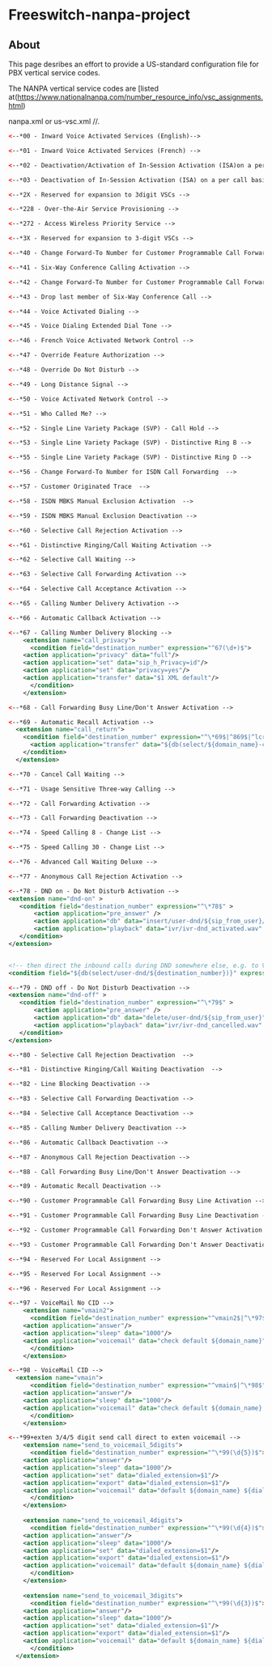 
# Freeswitch-nanpa-project 

 

## About

This page desribes an effort to provide a US-standard configuration file for PBX vertical service codes.

The NANPA vertical service codes are [listed at(https://www.nationalnanpa.com/number_resource_info/vsc_assignments.html)

nanpa.xml or us-vsc.xml //.

```xml
<--*00 - Inward Voice Activated Services (English)-->
```

```xml
<--*01 - Inward Voice Activated Services (French) -->
```

```xml
<--*02 - Deactivation/Activation of In-Session Activation (ISA)on a per line basis -->
```

```xml
<--*03 - Deactivation of In-Session Activation (ISA) on a per call basis -->
```

```xml
<--*2X - Reserved for expansion to 3digit VSCs -->
```

```xml
<--*228 - Over-the-Air Service Provisioning -->
```

```xml
<--*272 - Access Wireless Priority Service -->
```

```xml
<--*3X - Reserved for expansion to 3-digit VSCs -->
```

```xml
<--*40 - Change Forward-To Number for Customer Programmable Call Forwarding Busy Line -->
```

```xml
<--*41 - Six-Way Conference Calling Activation -->
```

```xml
<--*42 - Change Forward-To Number for Customer Programmable Call Forwarding Don't Answer -->
```

```xml
<--*43 - Drop last member of Six-Way Conference Call -->
```

```xml
<--*44 - Voice Activated Dialing -->
```

```xml
<--*45 - Voice Dialing Extended Dial Tone -->
```

```xml
<--*46 - French Voice Activated Network Control -->
```

```xml
<--*47 - Override Feature Authorization -->
```

```xml
<--*48 - Override Do Not Disturb -->
```

```xml
<--*49 - Long Distance Signal -->
```

```xml
<--*50 - Voice Activated Network Control -->
```

```xml
<--*51 - Who Called Me? -->
```

```xml
<--*52 - Single Line Variety Package (SVP) - Call Hold -->
```

```xml
<--*53 - Single Line Variety Package (SVP) - Distinctive Ring B -->
```

```xml
<--*55 - Single Line Variety Package (SVP) - Distinctive Ring D -->
```

```xml
<--*56 - Change Forward-To Number for ISDN Call Forwarding  -->
```

```xml
<--*57 - Customer Originated Trace  -->
```

```xml
<--*58 - ISDN MBKS Manual Exclusion Activation  -->
```

```xml
<--*59 - ISDN MBKS Manual Exclusion Deactivation -->
```

```xml
<--*60 - Selective Call Rejection Activation -->
```

```xml
<--*61 - Distinctive Ringing/Call Waiting Activation -->
```

```xml
<--*62 - Selective Call Waiting -->
```

```xml
<--*63 - Selective Call Forwarding Activation -->
```

```xml
<--*64 - Selective Call Acceptance Activation -->
```

```xml
<--*65 - Calling Number Delivery Activation -->
```

```xml
<--*66 - Automatic Callback Activation -->
```

```xml
<--*67 - Calling Number Delivery Blocking -->
    <extension name="call_privacy">
      <condition field="destination_number" expression="^67(\d+)$">
	<action application="privacy" data="full"/>
	<action application="set" data="sip_h_Privacy=id"/>
	<action application="set" data="privacy=yes"/>
	<action application="transfer" data="$1 XML default"/>
      </condition>
    </extension>
```

```xml
<--*68 - Call Forwarding Busy Line/Don't Answer Activation -->
```

```xml
<--*69 - Automatic Recall Activation -->
  <extension name="call_return">
    <condition field="destination_number" expression="^\*69$|^869$|^lcr$">
      <action application="transfer" data="${db(select/${domain_name}-call_return/${caller_id_number})}"/>
    </condition>
  </extension>
```

```xml
<--*70 - Cancel Call Waiting -->
```

```xml
<--*71 - Usage Sensitive Three-way Calling -->
```

```xml
<--*72 - Call Forwarding Activation -->
```

```xml
<--*73 - Call Forwarding Deactivation -->
```

```xml
<--*74 - Speed Calling 8 - Change List -->
```

```xml
<--*75 - Speed Calling 30 - Change List -->
```

```xml
<--*76 - Advanced Call Waiting Deluxe -->
```

```xml
<--*77 - Anonymous Call Rejection Activation -->
```

```xml
<--*78 - DND on - Do Not Disturb Activation -->
<extension name="dnd-on" >
   <condition field="destination_number" expression="^\*78$" >
       <action application="pre_answer" />
       <action application="db" data="insert/user-dnd/${sip_from_user}/1" />
       <action application="playback" data="ivr/ivr-dnd_activated.wav" />
   </condition>
</extension>


<!-- then direct the inbound calls during DND somewhere else, e.g. to VM -->
<condition field="${db(select/user-dnd/${destination_number})}" expression="^1$"/>
```

```xml
<--*79 - DND off - Do Not Disturb Deactivation -->
<extension name="dnd-off" >
   <condition field="destination_number" expression="^\*79$" >
       <action application="pre_answer" />
       <action application="db" data="delete/user-dnd/${sip_from_user}" />
       <action application="playback" data="ivr/ivr-dnd_cancelled.wav" />
   </condition>
</extension>
```

```xml
<--*80 - Selective Call Rejection Deactivation  -->
```

```xml
<--*81 - Distinctive Ringing/Call Waiting Deactivation  -->
```

```xml
<--*82 - Line Blocking Deactivation -->
```

```xml
<--*83 - Selective Call Forwarding Deactivation -->
```

```xml
<--*84 - Selective Call Acceptance Deactivation -->
```

```xml
<--*85 - Calling Number Delivery Deactivation -->
```

```xml
<--*86 - Automatic Callback Deactivation -->
```

```xml
<--*87 - Anonymous Call Rejection Deactivation -->
```

```xml
<--*88 - Call Forwarding Busy Line/Don't Answer Deactivation -->
```

```xml
<--*89 - Automatic Recall Deactivation -->
```

```xml
<--*90 - Customer Programmable Call Forwarding Busy Line Activation -->
```

```xml
<--*91 - Customer Programmable Call Forwarding Busy Line Deactivation -->
```

```xml
<--*92 - Customer Programmable Call Forwarding Don't Answer Activation -->
```

```xml
<--*93 - Customer Programmable Call Forwarding Don't Answer Deactivation -->
```

```xml
<--*94 - Reserved For Local Assignment -->
```

```xml
<--*95 - Reserved For Local Assignment -->
```

```xml
<--*96 - Reserved For Local Assignment -->
```

```xml
<--*97 - VoiceMail No CID -->
    <extension name="vmain2">
      <condition field="destination_number" expression="^vmain2$|^\*97$|^\*4000$">
	<action application="answer"/>
	<action application="sleep" data="1000"/>
	<action application="voicemail" data="check default ${domain_name}"/>
      </condition>
    </extension>
```

```xml
<--*98 - VoiceMail CID -->
  <extension name="vmain">
      <condition field="destination_number" expression="^vmain$|^\*98$">
	<action application="answer"/>
	<action application="sleep" data="1000"/>
	<action application="voicemail" data="check default ${domain_name} ${sip_from_user}"/>
      </condition>
    </extension>
```

```xml
<--*99+exten 3/4/5 digit send call direct to exten voicemail -->
    <extension name="send_to_voicemail_5digits">
      <condition field="destination_number" expression="^\*99(\d{5})$">
	<action application="answer"/>
	<action application="sleep" data="1000"/>
	<action application="set" data="dialed_extension=$1"/>
	<action application="export" data="dialed_extension=$1"/>
	<action application="voicemail" data="default ${domain_name} ${dialed_extension}"/>
      </condition>
    </extension>
    
    <extension name="send_to_voicemail_4digits">
      <condition field="destination_number" expression="^\*99(\d{4})$">
	<action application="answer"/>
	<action application="sleep" data="1000"/>
	<action application="set" data="dialed_extension=$1"/>
	<action application="export" data="dialed_extension=$1"/>
	<action application="voicemail" data="default ${domain_name} ${dialed_extension}"/>
      </condition>
    </extension>
    
    <extension name="send_to_voicemail_3digits">
      <condition field="destination_number" expression="^\*99(\d{3})$">
	<action application="answer"/>
	<action application="sleep" data="1000"/>
	<action application="set" data="dialed_extension=$1"/>
	<action application="export" data="dialed_extension=$1"/>
	<action application="voicemail" data="default ${domain_name} ${dialed_extension}"/>
      </condition>
  </extension>
```



